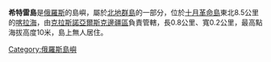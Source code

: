 '''希特雷島'''是[[俄羅斯|俄羅斯]]的島嶼，屬於[[北地群島|北地群島]]的一部分，位於[[十月革命島|十月革命島]]東北8.5公里的[[喀拉海|喀拉海]]，由[[克拉斯諾亞爾斯克邊疆區|克拉斯諾亞爾斯克邊疆區]]負責管轄，長0.8公里、寬0.2公里，最高點海拔高度10米，島上無人居住。

{{Russia-geo-stub}}
[[Category:俄羅斯島嶼|Category:俄羅斯島嶼]]